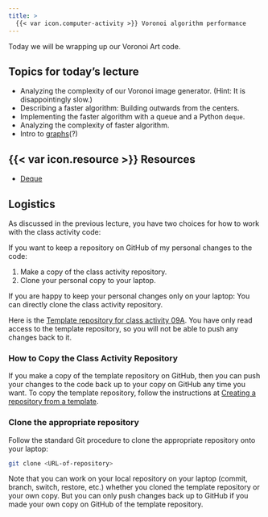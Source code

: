 ```yaml
---
title: >
  {{< var icon.computer-activity >}} Voronoi algorithm performance
---
```


Today we will be wrapping up our Voronoi Art code.

## Topics for today's lecture

-   Analyzing the complexity of our Voronoi image generator. (Hint: It is disappointingly slow.)
-   Describing a faster algorithm: Building outwards from the centers.
-   Implementing the faster algorithm with a queue and a Python `deque`.
-   Analyzing the complexity of faster algorithm.
-   Intro to [graphs](https://en.wikipedia.org/wiki/Graph_(discrete_mathematics))(?)

## {{< var icon.resource >}} Resources

-   [Deque](https://www.geeksforgeeks.org/deque-in-python/)

## Logistics

As discussed in the previous lecture, you have two choices for how to work with the class activity code:

If you want to keep a repository on GitHub of my personal changes to the code:

1.  Make a copy of the class activity repository.
2.  Clone your personal copy to your laptop.

If you are happy to keep your personal changes only on your laptop: You can directly clone the class activity repository.

Here is the [Template repository for class activity 09A](https://github.com/ubc-cpsc203-2023W2/class-activity-09A).
You have only read access to the template repository, so you will not be able to push any changes back to it.

### How to Copy the Class Activity Repository

If you make a copy of the template repository on GitHub, then you can push your changes to the code back up to your copy on GitHub any time you want.
To copy the template repository, follow the instructions at [Creating a repository from a template](https://docs.github.com/en/repositories/creating-and-managing-repositories/creating-a-repository-from-a-template).

### Clone the appropriate repository

Follow the standard Git procedure to clone the appropriate repository onto your laptop:

``` bash
git clone <URL-of-repository>
```

Note that you can work on your local repository on your laptop (commit, branch, switch, restore, etc.) whether you cloned the template repository or your own copy.
But you can only push changes back up to GitHub if you made your own copy on GitHub of the template repository.
